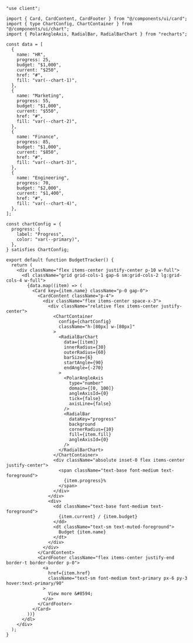 ````tsx
"use client";

import { Card, CardContent, CardFooter } from "@/components/ui/card";
import { type ChartConfig, ChartContainer } from "@/components/ui/chart";
import { PolarAngleAxis, RadialBar, RadialBarChart } from "recharts";

const data = [
  {
    name: "HR",
    progress: 25,
    budget: "$1,000",
    current: "$250",
    href: "#",
    fill: "var(--chart-1)",
  },
  {
    name: "Marketing",
    progress: 55,
    budget: "$1,000",
    current: "$550",
    href: "#",
    fill: "var(--chart-2)",
  },
  {
    name: "Finance",
    progress: 85,
    budget: "$1,000",
    current: "$850",
    href: "#",
    fill: "var(--chart-3)",
  },
  {
    name: "Engineering",
    progress: 70,
    budget: "$2,000",
    current: "$1,400",
    href: "#",
    fill: "var(--chart-4)",
  },
];

const chartConfig = {
  progress: {
    label: "Progress",
    color: "var(--primary)",
  },
} satisfies ChartConfig;

export default function BudgetTracker() {
  return (
    <div className="flex items-center justify-center p-10 w-full">
      <dl className="grid grid-cols-1 gap-6 sm:grid-cols-2 lg:grid-cols-4 w-full">
        {data.map((item) => (
          <Card key={item.name} className="p-0 gap-0">
            <CardContent className="p-4">
              <div className="flex items-center space-x-3">
                <div className="relative flex items-center justify-center">
                  <ChartContainer
                    config={chartConfig}
                    className="h-[80px] w-[80px]"
                  >
                    <RadialBarChart
                      data={[item]}
                      innerRadius={30}
                      outerRadius={60}
                      barSize={6}
                      startAngle={90}
                      endAngle={-270}
                    >
                      <PolarAngleAxis
                        type="number"
                        domain={[0, 100]}
                        angleAxisId={0}
                        tick={false}
                        axisLine={false}
                      />
                      <RadialBar
                        dataKey="progress"
                        background
                        cornerRadius={10}
                        fill={item.fill}
                        angleAxisId={0}
                      />
                    </RadialBarChart>
                  </ChartContainer>
                  <div className="absolute inset-0 flex items-center justify-center">
                    <span className="text-base font-medium text-foreground">
                      {item.progress}%
                    </span>
                  </div>
                </div>
                <div>
                  <dd className="text-base font-medium text-foreground">
                    {item.current} / {item.budget}
                  </dd>
                  <dt className="text-sm text-muted-foreground">
                    Budget {item.name}
                  </dt>
                </div>
              </div>
            </CardContent>
            <CardFooter className="flex items-center justify-end border-t border-border p-0">
              <a
                href={item.href}
                className="text-sm font-medium text-primary px-6 py-3 hover:text-primary/90"
              >
                View more &#8594;
              </a>
            </CardFooter>
          </Card>
        ))}
      </dl>
    </div>
  );
}
````